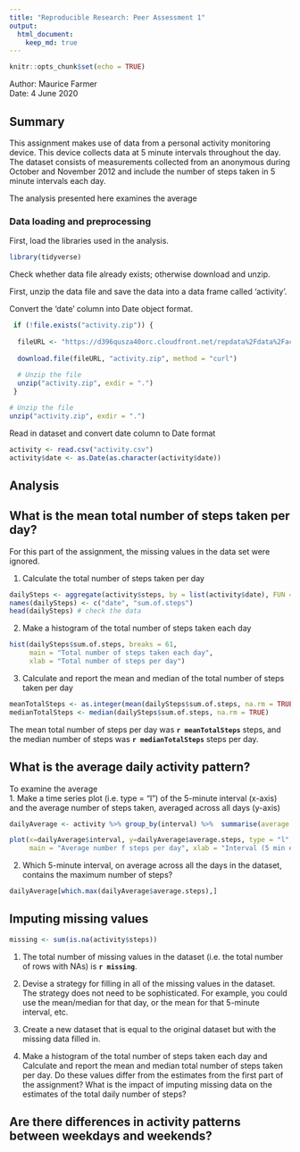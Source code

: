 ```yaml
---
title: "Reproducible Research: Peer Assessment 1"
output: 
  html_document: 
    keep_md: true
---
```


```r
knitr::opts_chunk$set(echo = TRUE)
```

Author: Maurice Farmer  
Date: 4 June 2020


## Summary  
This assignment makes use of data from a personal activity monitoring device. This device collects data at 5 minute intervals throughout the day. The dataset consists of measurements collected from an anonymous during October and November 2012 and include the number of steps taken in 5 minute intervals each day.  

The analysis presented here examines the average

### Data loading and preprocessing  
First, load the libraries used in the analysis.  

```r
library(tidyverse)
```


Check whether data file already exists; otherwise download and unzip. 

First, unzip the data file and save the data into a data frame called 'activity'.  

Convert the 'date' column into Date object format.
```r
 if (!file.exists("activity.zip")) {
  
  fileURL <- "https://d396qusza40orc.cloudfront.net/repdata%2Fdata%2Factivity.zip"
  
  download.file(fileURL, "activity.zip", method = "curl")
  
  # Unzip the file
  unzip("activity.zip", exdir = ".")
 }

# Unzip the file
unzip("activity.zip", exdir = ".")
```

Read in dataset and convert date column to Date format
```r
activity <- read.csv("activity.csv")
activity$date <- as.Date(as.character(activity$date))
```

## Analysis

## What is the mean total number of steps taken per day?

For this part of the assignment, the missing values in the data set were ignored.  

1. Calculate the total number of steps taken per day  
```r
dailySteps <- aggregate(activity$steps, by = list(activity$date), FUN = sum)
names(dailySteps) <- c("date", "sum.of.steps")
head(dailySteps) # check the data
```

2. Make a histogram of the total number of steps taken each day  

```r

hist(dailySteps$sum.of.steps, breaks = 61, 
     main = "Total number of steps taken each day", 
     xlab = "Total number of steps per day")

```
3. Calculate and report the mean and median of the total number of steps taken per day
```r

meanTotalSteps <- as.integer(mean(dailySteps$sum.of.steps, na.rm = TRUE))
medianTotalSteps <- median(dailySteps$sum.of.steps, na.rm = TRUE)
```

The mean total number of steps per day was **`r meanTotalSteps`** steps, and the median number of steps was **`r medianTotalSteps`** steps per day.

## What is the average daily activity pattern?

To examine the average   
1. Make a time series plot (i.e. type = "l") of the 5-minute interval (x-axis) and the average number of steps taken, averaged across all days (y-axis)

```r

dailyAverage <- activity %>% group_by(interval) %>%  summarise(average.steps = mean(steps, na.rm = TRUE))

plot(x=dailyAverage$interval, y=dailyAverage$average.steps, type = "l", 
     main = "Average number f steps per day", xlab = "Interval (5 min each)", ylab = "Average step number")


```

2. Which 5-minute interval, on average across all the days in the dataset, contains the maximum number of steps?

```r

dailyAverage[which.max(dailyAverage$average.steps),]

```

## Imputing missing values

```r

missing <- sum(is.na(activity$steps))
```

1. The total number of missing values in the dataset (i.e. the total number of rows with NAs) is **`r missing`**.  

2. Devise a strategy for filling in all of the missing values in the dataset. The strategy does not need to be sophisticated. For example, you could use the mean/median for that day, or the mean for that 5-minute interval, etc.
3. Create a new dataset that is equal to the original dataset but with the missing data filled in.
4. Make a histogram of the total number of steps taken each day and Calculate and report the mean and median total number of steps taken per day. Do these values differ from the estimates from the first part of the assignment? What is the impact of imputing missing data on the estimates of the total daily number of steps?

## Are there differences in activity patterns between weekdays and weekends?
